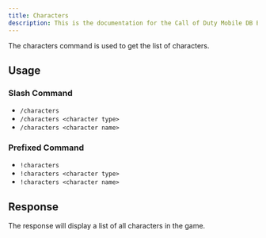 ```yaml
---
title: Characters
description: This is the documentation for the Call of Duty Mobile DB Bot
---
```


The characters command is used to get the list of characters.

## Usage

### Slash Command

- `/characters`
- `/characters <character type>`
- `/characters <character name>`

### Prefixed Command

- `!characters`
- `!characters <character type>`
- `!characters <character name>`

## Response

The response will display a list of all characters in the game.
